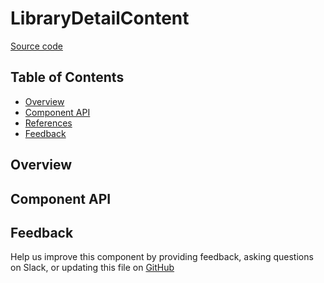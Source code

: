 
<Meta title="MDX/LibraryDetailContent" of={stories} />

# LibraryDetailContent

[Source code](https://github.com/leemonade/bubbles/tree/main/packages/components/library/LibraryDetailContent)

## Table of Contents

- [Overview](#overview)
- [Component API](#component-api)
- [References](#references)
- [Feedback](#feedback)

## Overview

<Primary />

## Component API

<Controls />

## Feedback

Help us improve this component by providing feedback, asking questions on Slack, or updating this file on
[GitHub](https://github.com/leemonade/bubbles/edit/main/packages/components/library/LibraryDetailContent.mdx)

